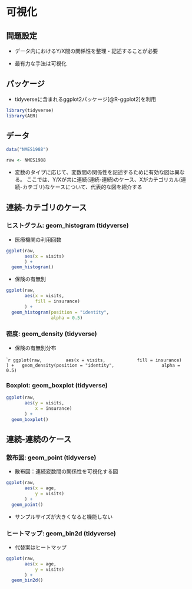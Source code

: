 # 可視化

## 問題設定

- データ内におけるY/X間の関係性を整理・記述することが必要

- 最有力な手法は可視化

## パッケージ

- tidyverseに含まれるggplot2パッケージ[@R-ggplot2]を利用

```r
library(tidyverse)
library(AER)
```

## データ

```r
data("NMES1988")

raw <- NMES1988
```

- 変数のタイプに応じて、変数間の関係性を記述するために有効な図は異なる。
ここでは、Y/Xが共に連続(連続-連続)のケース、Xがカテゴリカル(連続-カテゴリ)なケースについて、代表的な図を紹介する

## 連続-カテゴリのケース

### ヒストグラム: geom_histogram (tidyverse)

- 医療機関の利用回数

```r
ggplot(raw, 
       aes(x = visits)
       ) +
  geom_histogram()
```

- 保険の有無別

```r
ggplot(raw, 
       aes(x = visits,
           fill = insurance)
       ) +
  geom_histogram(position = "identity",
                 alpha = 0.5)
```

### 密度: geom_density (tidyverse)

- 保険の有無別分布

````r
ggplot(raw, 
       aes(x = visits,
           fill = insurance)
       ) +
  geom_density(position = "identity",
                 alpha = 0.5)
```

### Boxplot: geom_boxplot (tidyverse)

```r
ggplot(raw,
       aes(y = visits,
           x = insurance)
       ) +
  geom_boxplot()
```

## 連続-連続のケース

### 散布図: geom_point (tidyverse)

- 散布図：連続変数間の関係性を可視化する図

```r
ggplot(raw,
       aes(x = age,
           y = visits)
       ) +
  geom_point()
```

- サンプルサイズが大きくなると機能しない

### ヒートマップ: geom_bin2d (tidyverse)

- 代替案はヒートマップ

```r
ggplot(raw,
       aes(x = age,
           y = visits)
       ) +
  geom_bin2d()
```

